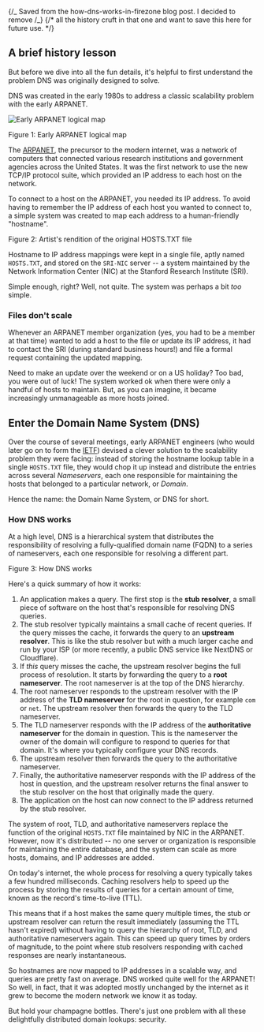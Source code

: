 {/_ Saved from the how-dns-works-in-firezone blog post. I decided to remove /_}
{/* all the history cruft in that one and want to save this here for future use. */}

## A brief history lesson

But before we dive into all the fun details, it's helpful to first understand
the problem DNS was originally designed to solve.

DNS was created in the early 1980s to address a classic scalability problem with
the early ARPANET.

<Image
  src="/images/blog/how-dns-works-in-firezone/arpanet-logical-map.png"
  alt="Early ARPANET logical map"
  width={1200}
  height={1200}
  className="mx-auto rounded shadow"
/>

<p className="text-sm italic text-center mx-auto">
  Figure 1: Early ARPANET logical map
</p>

The [ARPANET](https://en.wikipedia.org/wiki/ARPANET), the precursor to the
modern internet, was a network of computers that connected various research
institutions and government agencies across the United States. It was the first
network to use the new TCP/IP protocol suite, which provided an IP address to
each host on the network.

To connect to a host on the ARPANET, you needed its IP address. To avoid having
to remember the IP address of each host you wanted to connect to, a simple
system was created to map each address to a human-friendly "hostname".

<p className="text-sm italic text-center mx-auto">
  Figure 2: Artist's rendition of the original HOSTS.TXT file
</p>

Hostname to IP address mappings were kept in a single file, aptly named
`HOSTS.TXT`, and stored on the `SRI-NIC` server -- a system maintained by the
Network Information Center (NIC) at the Stanford Research Institute (SRI).

Simple enough, right? Well, not quite. The system was perhaps a bit _too_
simple.

### Files don't scale

Whenever an ARPANET member organization (yes, you had to be a member at that
time) wanted to add a host to the file or update its IP address, it had to
contact the SRI (during standard business hours!) and file a formal request
containing the updated mapping.

Need to make an update over the weekend or on a US holiday? Too bad, you were
out of luck! The system worked ok when there were only a handful of hosts to
maintain. But, as you can imagine, it became increasingly unmanageable as more
hosts joined.

## Enter the Domain Name System (DNS)

Over the course of several meetings, early ARPANET engineers (who would later go
on to form the [IETF](https://www.ietf.org/)) devised a clever solution to the
scalability problem they were facing: instead of storing the hostname lookup
table in a single `HOSTS.TXT` file, they would chop it up instead and distribute
the entries across several _Nameservers_, each one responsible for maintaining
the hosts that belonged to a particular network, or _Domain_.

Hence the name: the Domain Name System, or DNS for short.

### How DNS works

At a high level, DNS is a hierarchical system that distributes the
responsibility of resolving a fully-qualified domain name (FQDN) to a series of
nameservers, each one responsible for resolving a different part.

<p className="text-sm italic text-center mx-auto">Figure 3: How DNS works</p>

Here's a quick summary of how it works:

1. An application makes a query. The first stop is the **stub resolver**, a
   small piece of software on the host that's responsible for resolving DNS
   queries.
1. The stub resolver typically maintains a small cache of recent queries. If the
   query misses the cache, it forwards the query to an **upstream resolver**.
   This is like the stub resolver but with a much larger cache and run by your
   ISP (or more recently, a public DNS service like NextDNS or Cloudflare).
1. If _this_ query misses the cache, the upstream resolver begins the full
   process of resolution. It starts by forwarding the query to a **root
   nameserver**. The root nameserver is at the top of the DNS hierarchy.
1. The root nameserver responds to the upstream resolver with the IP address of
   the **TLD nameserver** for the root in question, for example `com` or `net`.
   The upstream resolver then forwards the query to the TLD nameserver.
1. The TLD nameserver responds with the IP address of the **authoritative
   nameserver** for the domain in question. This is the nameserver the owner of
   the domain will configure to respond to queries for that domain. It's where
   you typically configure your DNS records.
1. The upstream resolver then forwards the query to the authoritative
   nameserver.
1. Finally, the authoritative nameserver responds with the IP address of the
   host in question, and the upstream resolver returns the final answer to the
   stub resolver on the host that originally made the query.
1. The application on the host can now connect to the IP address returned by the
   stub resolver.

The system of root, TLD, and authoritative nameservers replace the function of
the original `HOSTS.TXT` file maintained by NIC in the ARPANET. However, now
it's distributed -- no one server or organization is responsible for maintaining
the entire database, and the system can scale as more hosts, domains, and IP
addresses are added.

On today's internet, the whole process for resolving a query typically takes a
few hundred milliseconds. Caching resolvers help to speed up the process by
storing the results of queries for a certain amount of time, known as the
record's time-to-live (TTL).

This means that if a host makes the same query multiple times, the stub or
upstream resolver can return the result immediately (assuming the TTL hasn't
expired) without having to query the hierarchy of root, TLD, and authoritative
nameservers again. This can speed up query times by orders of magnitude, to the
point where stub resolvers responding with cached responses are nearly
instantaneous.

So hostnames are now mapped to IP addresses in a scalable way, and queries are
pretty fast on average. DNS worked quite well for the ARPANET! So well, in fact,
that it was adopted mostly unchanged by the internet as it grew to become the
modern network we know it as today.

But hold your champagne bottles. There's just one problem with all these
delightfully distributed domain lookups: security.
